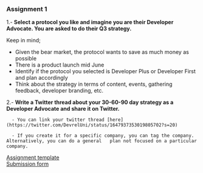 ### Assignment 1


1.- **Select a protocol you like and imagine you are their Developer Advocate. You are asked to do their Q3 strategy.**

Keep in mind; 

- Given the bear market, the protocol wants to save as much money as possible
- There is a product launch mid June 
- Identify if the protocol you selected is Developer Plus or Developer First and plan accordingly
- Think about the strategy in terms of  content, events, gathering feedback, developer branding, etc.


2.- **Write a Twitter thread about your 30-60-90 day strategy as a Developer Advocate and share it on Twitter.**

      - You can link your twitter thread [here](https://twitter.com/DevrelUni/status/1647937353019805702?s=20)
 
      - If you create it for a specific company, you can tag the company. Alternatively, you can do a general   plan not focused on a particular company.

[Assignment template](https://docs.google.com/presentation/d/12x71KoKhEZrag1Fyp0DPE_A8CZ6SaIAWZLmQgVkwd5M/edit#slide=id.p1)<br/>
[Submission form](https://docs.google.com/forms/d/e/1FAIpQLSf89yGgBXS06JZT5gXkeB-JZX49oZJSsDPEsYPflbVK1mHg_A/viewform?pli=1)